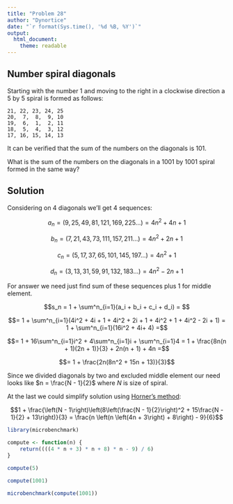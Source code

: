 ```yaml
---
title: "Problem 28"
author: "Dynortice"
date: "`r format(Sys.time(), '%d %B, %Y')`"
output:
  html_document:
    theme: readable
---
```

## Number spiral diagonals

Starting with the number $1$ and moving to the right in a clockwise direction a 5 by 5 spiral is formed as follows:

```
21, 22, 23, 24, 25
20,  7,  8,  9, 10
19,  6,  1,  2, 11
18,  5,  4,  3, 12
17, 16, 15, 14, 13
```
It can be verified that the sum of the numbers on the diagonals is $101$.

What is the sum of the numbers on the diagonals in a $1001$ by $1001$ spiral formed in the same way?

## Solution

Considering on $4$ diagonals we'll get $4$ sequences:

$$a_n = (9, 25, 49, 81, 121, 169, 225...) = 4n^2 + 4n + 1$$

$$b_n = (7, 21, 43, 73, 111, 157, 211...) = 4n^2 + 2n + 1$$

$$c_n = (5, 17, 37, 65, 101, 145, 197...) = 4n^2 + 1$$

$$d_n = (3, 13, 31, 59, 91, 132, 183...) = 4n^2 - 2n + 1$$

For answer we need just find sum of these sequences plus $1$ for middle element.

$$s_n = 1 + \sum^n_{i=1}(a_i + b_i + c_i + d_i) = $$

$$= 1 + \sum^n_{i=1}(4i^2 + 4i + 1 + 4i^2 + 2i + 1 + 4i^2 + 1 + 4i^2 - 2i + 1) = 1 + \sum^n_{i=1}(16i^2 + 4i+ 4) =$$

$$= 1 + 16\sum^n_{i=1}i^2 + 4\sum^n_{i=1}i + \sum^n_{i=1}4 = 1 + \frac{8n(n + 1)(2n + 1)}{3} + 2n(n + 1) + 4n =$$

$$= 1 + \frac{2n(8n^2 + 15n + 13)}{3}$$

Since we divided diagonals by two and excluded middle element our need looks like $n = \frac{N - 1}{2}$ where $N$ is size of spiral.

At the last we could simplify solution using [Horner's method](https://en.wikipedia.org/wiki/Horner%27s_method):

$$1 + \frac{\left(N - 1\right)\left(8\left(\frac{N - 1}{2}\right)^2 + 15\frac{N - 1}{2} + 13\right)}{3} = \frac{n \left(n \left(4n + 3\right) + 8\right) - 9}{6}$$
```r
library(microbenchmark)
```
```r
compute <- function(n) {
    return((((4 * n + 3) * n + 8) * n - 9) / 6)
}
```
```r
compute(5)
```
```r
compute(1001)
```
```r
microbenchmark(compute(1001))
```
